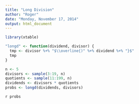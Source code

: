 ---
title: "Long Division"
author: "Roger"
date: "Monday, November 17, 2014"
output: html_document
---

```{r longdiv, eval=TRUE, echo=FALSE, message=FALSE, results='asis'}
library(xtable)

"longd" <- function(dividend, divisor) { 
  tmp <- divisor %+% "$\\overline{)" %+% dividend %+% "}$"
  tmp
}

n <- 5
divisors <- sample(3:19, n)
quotients <- sample(11:199, n)
dividends <- divisors * quotients
probs <- longd(dividends, divisors)


```

`r probs`
